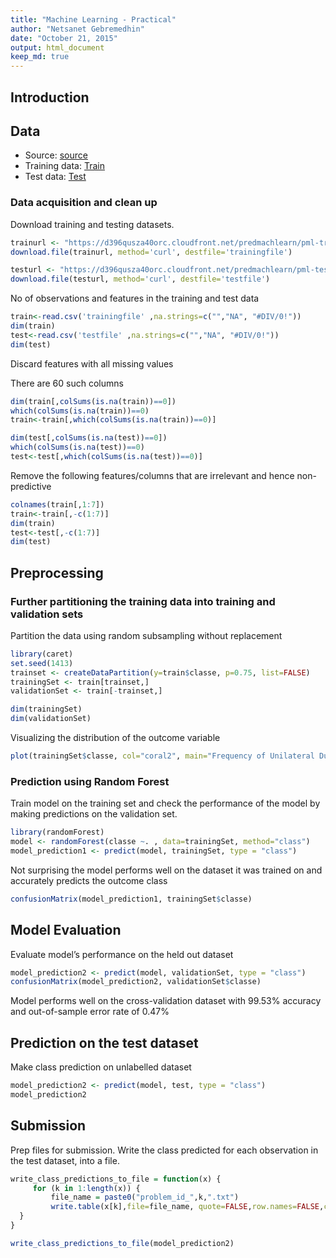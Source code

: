 ```yaml
---
title: "Machine Learning - Practical"
author: "Netsanet Gebremedhin"
date: "October 21, 2015"
output: html_document
keep_md: true
---
```


##  Introduction

## Data

+ Source: [source](http://groupware.les.inf.puc-rio.br/har)
+ Training data: [Train](https://d396qusza40orc.cloudfront.net/predmachlearn/pml-training.csv)
+ Test data: [Test](https://d396qusza40orc.cloudfront.net/predmachlearn/pml-testing.csv)

### Data acquisition and clean up

Download training and testing datasets.

```r
trainurl <- "https://d396qusza40orc.cloudfront.net/predmachlearn/pml-training.csv"
download.file(trainurl, method='curl', destfile='trainingfile')

testurl <- "https://d396qusza40orc.cloudfront.net/predmachlearn/pml-testing.csv"
download.file(testurl, method='curl', destfile='testfile')
```
No of observations and features in the training and test data

```r
train<-read.csv('trainingfile' ,na.strings=c("","NA", "#DIV/0!"))
dim(train)
test<-read.csv('testfile' ,na.strings=c("","NA", "#DIV/0!"))
dim(test)
```
Discard features with all missing values

There are 60 such columns 
```r
dim(train[,colSums(is.na(train))==0])
which(colSums(is.na(train))==0)
train<-train[,which(colSums(is.na(train))==0)]

dim(test[,colSums(is.na(test))==0])
which(colSums(is.na(test))==0)
test<-test[,which(colSums(is.na(test))==0)]
```

Remove the following features/columns that are irrelevant and hence non-predictive

```r
colnames(train[,1:7])
train<-train[,-c(1:7)]
dim(train)
test<-test[,-c(1:7)]
dim(test)
```
## Preprocessing

### Further partitioning the training data into training and validation sets
Partition the data using random subsampling without replacement

```r
library(caret)
set.seed(1413)
trainset <- createDataPartition(y=train$classe, p=0.75, list=FALSE)
trainingSet <- train[trainset,]
validationSet <- train[-trainset,]
```

```r
dim(trainingSet)
dim(validationSet)
```
Visualizing the distribution of the outcome variable

```r
plot(trainingSet$classe, col="coral2", main="Frequency of Unilateral Dumbbell Biceps Curl Fashion", xlab="Unilateral Dumbbell Biceps Curl Fashions", ylab="Frequency")
```
### Prediction using Random Forest
Train model on the training set and check the performance of the model by making predictions on the validation set.

```r
library(randomForest)
model <- randomForest(classe ~. , data=trainingSet, method="class")
model_prediction1 <- predict(model, trainingSet, type = "class")
```

Not surprising the model performs well on the dataset it was trained on and accurately predicts the outcome class

```r
confusionMatrix(model_prediction1, trainingSet$classe)
```

## Model Evaluation

Evaluate model's performance on the held out dataset

```r
model_prediction2 <- predict(model, validationSet, type = "class")
confusionMatrix(model_prediction2, validationSet$classe)
```

Model performs well on the cross-validation dataset with 99.53% accuracy and out-of-sample error rate of 0.47%

## Prediction on the test dataset

Make class prediction on  unlabelled dataset

```r
model_prediction2 <- predict(model, test, type = "class")
model_prediction2
```

## Submission

Prep files for submission. Write the class predicted for each observation in the test dataset, into a file.

```r
write_class_predictions_to_file = function(x) {
     for (k in 1:length(x)) {
         file_name = paste0("problem_id_",k,".txt")
         write.table(x[k],file=file_name, quote=FALSE,row.names=FALSE,col.names=FALSE)
  }
}

write_class_predictions_to_file(model_prediction2)
```
